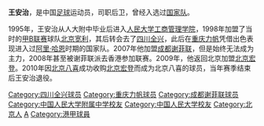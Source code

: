 {{Football player infobox
| playername = 王安治
| fullname = 王安治
| englishfullname = Wang Anzhi
| countryofbirth = {{CHN}}
| cityofbirth = [[北京|北京]]
| dateofbirth = {{birth date and age|1977|2|3}}
| height = {{height|m=1.78}}
| position = 后卫
| currentclub = 退役
| youthyears =
| youthclubs = 北京青年队
| years = 1998-1999年<br/>2000-2002年<br/>2003-2006年<br/>2007年<br/>2008年<br/>2009年<br/>2010年
| clubs = [[北京宽利|北京宽利]]<br/>[[四川全兴|四川全兴]]<br/>[[重庆力帆|重庆力帆]]<br/>[[成都谢菲联|成都谢菲联]]<br/>[[香港谢菲联|香港谢菲联]]<br/>[[北京宏登|北京宏登]]<br/>[[北京八喜|北京八喜]]
| caps(goals) =
| nationalyears = 2003-2004年
| nationalteam = {{fb|CHN}}
| nationalcaps(goals) =
|}}
'''王安治'''{{BD|1977年|2月3日|||W}}，是中国[[足球|足球]]运动员，司职后卫，曾经入选过[[中国国家足球队|国家队]]。

1995年，王安治从人大附中毕业后进入[[人民大学工商管理学院|人民大学工商管理学院]]，1998年加盟了当时的[[甲B联赛|甲B联赛]]球队[[北京宽利|北京宽利]]，其后转会去了[[四川全兴|四川全兴]]，此后在[[重庆力帆|重庆力帆]]凭借出色表现进入过[[阿里·哈恩|阿里·哈恩]]时期的国家队。2007年他加盟[[成都谢菲联|成都谢菲联]]，但是始终无法成为主力，2008年甚至被谢菲联派去香港参加联赛。2009年，他返回北京加盟[[北京宏登|北京宏登]]。2010年因[[北京八喜|北京八喜]]成功收购[[北京宏登|北京宏登]]而成为北京八喜的球员，当年赛季结束后王安治退役。

{{DEFAULTSORT:WANG Anzhi}}

[[Category:四川全兴球员|Category:四川全兴球员]]
[[Category:重庆力帆球员|Category:重庆力帆球员]]
[[Category:成都谢菲联球员|Category:成都谢菲联球员]]
[[Category:中国人民大学附属中学校友|Category:中国人民大学附属中学校友]]
[[Category:中国人民大学校友|Category:中国人民大学校友]]
[[Category:北京人|Category:北京人]]
[[Category:王姓|A]]
[[Category:港甲球員|Category:港甲球員]]